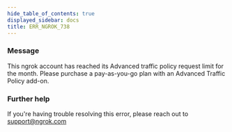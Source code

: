 ```yaml
---
hide_table_of_contents: true
displayed_sidebar: docs
title: ERR_NGROK_738
---
```


### Message

This ngrok account has reached its Advanced traffic policy request limit for the month. Please purchase a pay-as-you-go plan with an Advanced Traffic Policy add-on.

<ErrorDetails />

### Further help

If you're having trouble resolving this error, please reach out to [support@ngrok.com](mailto:support@ngrok.com?subject=Help%20with%20ERR_NGROK_738)
